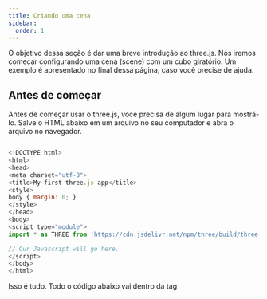 ```yaml
---
title: Criando uma cena
sidebar:
  order: 1
---
```


O objetivo dessa seção é dar uma breve introdução ao three.js. Nós iremos começar configurando uma cena (scene) com um cubo giratório. Um exemplo é apresentado no final dessa página, caso você precise de ajuda.

## Antes de começar

Antes de começar usar o three.js, você precisa de algum lugar para mostrá-lo. Salve o HTML abaixo em um arquivo no seu computador e abra o arquivo no navegador.

```javascript

<!DOCTYPE html>
<html>
<head>
<meta charset="utf-8">
<title>My first three.js app</title>
<style>
body { margin: 0; }
</style>
</head>
<body>
<script type="module">
import * as THREE from 'https://cdn.jsdelivr.net/npm/three/build/three.module.js';

// Our Javascript will go here.
</script>
</body>
</html>

```

Isso é tudo. Todo o código abaixo vai dentro da tag <script> vazia.

## Criando a cena

Para realmente ser capaz de exibir algum conteúdo com o three.js, nós precisamos de três coisas: cena (scene), câmera (camera) e renderizador (renderer), para que possamos então renderizar a cena com a câmera.

```javascript
const scene = new THREE.Scene();
const camera = new THREE.PerspectiveCamera(
  75,
  window.innerWidth / window.innerHeight,
  0.1,
  1000,
);

const renderer = new THREE.WebGLRenderer();
renderer.setSize(window.innerWidth, window.innerHeight);
document.body.appendChild(renderer.domElement);
```

Vamos tirar um momento para explicar o que está acontecendo aqui. Nós temos agora configurados a cena, nossa câmera e o renderizador.

Existem alguns diferentes tipos de câmera no three.js. Por enquanto usaremos a `PerspectiveCamera`.

O primeiro atributo é o `field of view`. FOV é a extensão da cena que é vista na tela em um dado momento. O valor está em graus.

O segundo atributo é o `aspect ratio`. Você quase sempre irá usar o comprimento do elemento dividido pela sua altura, ou você terá o mesmo resultado de quando reproduz filmes antigos em uma TV widescreen - a imagem parece esmagada.

Os próximos dois atributos são os planos de corte `near` e `far`. Isso significa que os objetos mais distantes da câmera do que o valor `far` ou mais próximos que o valor `near` não serão renderizados. Você não precisa se preocupar com isso agora, mas pode ser necessário usar outros valores em seus apps para obter uma melhor performance.

Em seguida temos o renderizador. É aqui que a mágica acontece. Além da criação da instância do renderizador, nós também precisamos configurar o tamanho em que queremos renderizar nossa aplicação. É uma boa ideia usar o comprimento e a altura da área que queremos preencher com nossa aplicação - no nosso caso, o comprimento e altura da janela do navegador. Para aplicativos de alto desempenho, você pode fornecer valores menores para o `setSize`, como `window.innerWidth/2` e `window.innerHeight/2`, o que fará com que a aplicação seja renderizada no tamanho de um quarto do original.

Se você deseja manter o tamanho do seu aplicativo mas renderizá-lo em uma resolução mais baixa, você pode chamar o `setSize` passando false como `updateStyle` (o terceiro argumento). Por exemplo, `setSize(window.innerWidth/2, window.innerHeight/2, false)` irá renderizar sua aplicação na metade da resolução, já que seu elemento `<canvas>` tem 100% de comprimento e altura.

Por último mas não menos importante, nós adicionamos o elemento `renderer` ao nosso HTML. Este é o elemento `<canvas>` que o renderizador usa para exibir a cena para nós.

_"Tudo bem, mas onde está aquele cubo que você prometeu?"_. Vamos adicioná-lo agora.

```javascript
const geometry = new THREE.BoxGeometry(1, 1, 1);
const material = new THREE.MeshBasicMaterial({ color: 0x00ff00 });
const cube = new THREE.Mesh(geometry, material);
scene.add(cube);

camera.position.z = 5;
```

Para criar um cubo, nós precisamos de um `BoxGeometry`. Este é um objeto que contém todos os pontos (`vertices`) e preenchimento (`faces`) do cubo. Nós vamos explorar mais sobre isso no futuro.

Além da geometria, nós precisamos de um material para colorir. Three.js vem com vários materiais, mas vamos nos ater ao `MeshBasicMaterial` por enquanto. Todos os materiais têm um objeto de propriedades que serão aplicadas a eles. Para manter as coisas simples, forneceremos apenas um atributo de cor `0x00ff00`, que é verde. Isso funciona da mesma maneira que as cores no CSS ou no Photoshop (`hex colors`).

A terceira coisa que precisamos é de um `Mesh`. Um mesh é um objeto que pega a geometria e aplica um material a ela, para que então possamos inseri-lo em nossa cena e move-lo livremente.

Por padrão, quando nós chamamos `scene.add()`, o elemento que queremos adicionar será inserido nas coordenadas `(0,0,0)`. Isso faz com que a câmera e o cubo fiquem um dentro do outro. Para evitar isso, simplesmente movemos a câmera um pouco para fora.

## Renderizando a cena

Se você copiou o código acima para o arquivo HTML criado anteriormente, você não será capaz de ver nada. Isso acontece porque ainda não estamos renderizando nada. Para isso, precisamos chamar um `render ou animate loop`.

```javascript
function animate() {
  requestAnimationFrame(animate);
  renderer.render(scene, camera);
}
animate();
```

Isso criará um loop que fará com que o renderizador desenhe a cena novamente toda vez que a tela for atualizada (em uma tela típica, isso significa 60 vezes por segundo). Se você é novato em escrever jogos no navegador, pode perguntar _"por que não criamos um setInterval?"_. A questão é - nós poderíamos, mas `requestAnimationFrame` tem várias vantagens. Talvez a mais importante seja que ele pausa quando o usuário navega para outra aba do navegador, portanto, não desperdiçando seu precioso poder de processamento e vida útil da bateria.

## Animando o cubo

Se você inseriu todo o código acima no arquivo que criamos no início, deve visualizar uma caixa verde. Vamos deixar isso tudo um pouco mais interessante rotacionando o cubo.

Adicione o seguinte trecho logo acima da chamada `renderer.render` na função `animate`:

```javascript
cube.rotation.x += 0.01;
cube.rotation.y += 0.01;
```

Isso será executado a cada quadro (normalmento 60 vezes por segundo), e dará ao cubo uma boa animação de rotação. Basicamente, quaquer coisa que você queira mover ou alterar enquanto a aplicação está sendo executada tem que passar pelo loop de animação. É claro que você pode chamar outras funções de lá para que não acabe com uma função `animate` com centenas de linhas.

## O resultado

Parabéns! Agora você concluiu seu primeiro aplicativo three.js. É simples, mas você tem que começar de algum lugar.

O código completo está disponível abaixo e como um [ exemplo](https://jsfiddle.net/0c1oqf38/) editável. Brinque com ele para entender melhor como funciona.

```javascript

<!DOCTYPE html>
<html>
<head>
<meta charset="utf-8">
<title>My first three.js app</title>
<style>
body { margin: 0; }
</style>
</head>
<body>
<script type="module">
import * as THREE from 'https://cdn.jsdelivr.net/npm/three/build/three.module.js';

const scene = new THREE.Scene();
const camera = new THREE.PerspectiveCamera( 75, window.innerWidth / window.innerHeight, 0.1, 1000 );

const renderer = new THREE.WebGLRenderer();
renderer.setSize( window.innerWidth, window.innerHeight );
document.body.appendChild( renderer.domElement );

const geometry = new THREE.BoxGeometry( 1, 1, 1 );
const material = new THREE.MeshBasicMaterial( { color: 0x00ff00 } );
const cube = new THREE.Mesh( geometry, material );
scene.add( cube );

camera.position.z = 5;

function animate() {
requestAnimationFrame( animate );

cube.rotation.x += 0.01;
cube.rotation.y += 0.01;

renderer.render( scene, camera );
}

animate();
</script>
</body>
</html>

```
